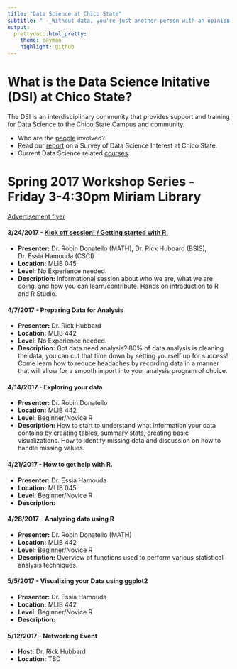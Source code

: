 ```yaml
---
title: "Data Science at Chico State"
subtitle: " -_Without data, you're just another person with an opinion._  W. Edwards Deming' "
output:
  prettydoc::html_pretty:
    theme: cayman
    highlight: github
---
```


# What is the Data Science Initative (DSI) at Chico State? 

The DSI is an interdisciplinary community that provides support and training for Data Science to the Chico State Campus and community. 

<!--* Read more about our [mission](mission.html) here. -->
* Who are the [people](people.html) involved? 
* Read our [report](DSInterestSurveyAnalysis.pdf) on a Survey of Data Science Interest at Chico State. 
* Current Data Science related [courses](courses.html). 

# Spring 2017 Workshop Series - Friday 3-4:30pm Miriam Library

[Advertisement flyer](Data Science Initiative Workshop Flier.pdf)

#### 3/24/2017 - [Kick off session! / Getting started with R.](materials/2017-03-24.html)
* **Presenter:** Dr. Robin Donatello (MATH), Dr. Rick Hubbard (BSIS), Dr. Essia Hamouda (CSCI)
* **Location:** MLIB 045
* **Level:** No Experience needed. 
* **Description:** 	Informational session about who we are, what we are doing, and how you 
can learn/contribute. Hands on introduction to R and R Studio. 


#### 4/7/2017 - Preparing Data for Analysis

* **Presenter:** Dr. Rick Hubbard
* **Location:** MLIB 442
* **Level:** No Experience needed. 
* **Description:** Got data need analysis? 80% of data analysis is cleaning the data, 
you can cut that time down by setting yourself up for success! Come learn how to reduce 
headaches by recording data in a manner that will allow for a smooth import into your 
analysis program of choice. 


#### 4/14/2017 - Exploring your data
* **Presenter:** Dr. Robin Donatello 
* **Location:** MLIB 442
* **Level:** Beginner/Novice R  
* **Description:** 	How to start to understand what information your data contains by 
creating tables, summary stats, creating basic visualizations. How to identify missing
data and discussion on how to handle missing values. 


#### 4/21/2017	- How to get help with R. 
* **Presenter:** Dr. Essia Hamouda 
* **Location:** MLIB 045
* **Level:** Beginner/Novice R  
* **Description:** 	


#### 4/28/2017	- Analyzing data using R
* **Presenter:** Dr. Robin Donatello (MATH)
* **Location:** MLIB 442
* **Level:** Beginner/Novice R  
* **Description:** 	Overview of functions used to perform various statistical analysis techniques.


#### 5/5/2017	- Visualizing your Data using ggplot2
* **Presenter:** Dr. Essia Hamouda 
* **Location:** MLIB 442
* **Level:** Beginner/Novice R  
* **Description:** 	


#### 5/12/2017 - Networking Event
* **Host:** Dr. Rick Hubbard
* **Location:** TBD





